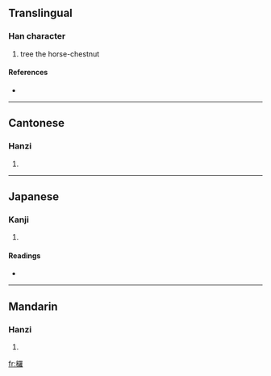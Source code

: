 {{also|椤}}
==Translingual==

===Han character===
{{Han char|rn=75|rad=木|as=19|sn=23|four=4691<sub>4</sub>|canj=木田中土 (DWLG)}}

# tree the horse-chestnut

====References====
* {{Han ref|kx=0563.240|dkj=15933|dj=0952.040|hdz=21324.110|uh=6B0F|ud=27407|bh=F7E2|bd=63458}}

----

==Cantonese==

===Hanzi===
{{yue-hanzi|jyut=|y=lo4|sim=椤}}

# {{defn|Cantonese}}

----

==Japanese==

===Kanji===
{{ja-kanji|grade=|rs=木19}}

# {{defn|Japanese}}

====Readings====
* {{ja-readings|on=[[ら]] (ra)|kun=[[やまなし]] (yamanashi)}}

----

==Mandarin==

===Hanzi===
{{cmn-hanzi|sim=椤|pin=[[luó]] ([[luo2]])|wg=lo<sup>2</sup>}}

# {{defn|Mandarin}}

[[fr:欏]]